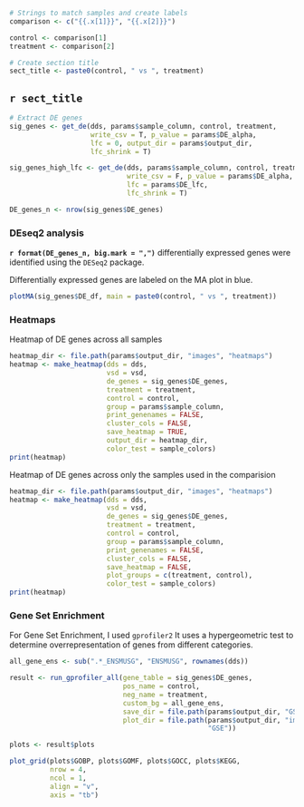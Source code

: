 ```r

# Strings to match samples and create labels
comparison <- c("{{.x[1]}}", "{{.x[2]}}")

control <- comparison[1]
treatment <- comparison[2]

# Create section title
sect_title <- paste0(control, " vs ", treatment)


```

## **`r sect_title`**

```r
# Extract DE genes
sig_genes <- get_de(dds, params$sample_column, control, treatment,
                    write_csv = T, p_value = params$DE_alpha,
                    lfc = 0, output_dir = params$output_dir,
                    lfc_shrink = T)

sig_genes_high_lfc <- get_de(dds, params$sample_column, control, treatment,
                             write_csv = F, p_value = params$DE_alpha,
                             lfc = params$DE_lfc,
                             lfc_shrink = T)

DE_genes_n <- nrow(sig_genes$DE_genes)
```

### DEseq2 analysis
**`r format(DE_genes_n, big.mark = ",")`** differentially expressed genes were identified using the `DESeq2` package.

Differentially expressed genes are labeled on the MA plot in blue.
```r
plotMA(sig_genes$DE_df, main = paste0(control, " vs ", treatment))
```

### Heatmaps
Heatmap of DE genes across all samples
```r
heatmap_dir <- file.path(params$output_dir, "images", "heatmaps")
heatmap <- make_heatmap(dds = dds,
                        vsd = vsd,
                        de_genes = sig_genes$DE_genes,
                        treatment = treatment,
                        control = control,
                        group = params$sample_column,
                        print_genenames = FALSE,
                        cluster_cols = FALSE,
                        save_heatmap = TRUE,
                        output_dir = heatmap_dir,
                        color_test = sample_colors)
print(heatmap)

```

Heatmap of DE genes across only the samples used in the comparision

```r
heatmap_dir <- file.path(params$output_dir, "images", "heatmaps")
heatmap <- make_heatmap(dds = dds,
                        vsd = vsd,
                        de_genes = sig_genes$DE_genes,
                        treatment = treatment,
                        control = control,
                        group = params$sample_column,
                        print_genenames = FALSE,
                        cluster_cols = FALSE,
                        save_heatmap = FALSE,
                        plot_groups = c(treatment, control),
                        color_test = sample_colors)
print(heatmap)

```

### Gene Set Enrichment

For Gene Set Enrichment, I used `gprofiler2` It uses a hypergeometric test to determine overrepresentation of genes from different categories.

```r
all_gene_ens <- sub(".*_ENSMUSG", "ENSMUSG", rownames(dds))

result <- run_gprofiler_all(gene_table = sig_genes$DE_genes,
                            pos_name = control,
                            neg_name = treatment,
                            custom_bg = all_gene_ens,
                            save_dir = file.path(params$output_dir, "GSE_files"),
                            plot_dir = file.path(params$output_dir, "images",
                                                 "GSE"))

plots <- result$plots

plot_grid(plots$GOBP, plots$GOMF, plots$GOCC, plots$KEGG,
          nrow = 4,
          ncol = 1,
          align = "v",
          axis = "tb")

```